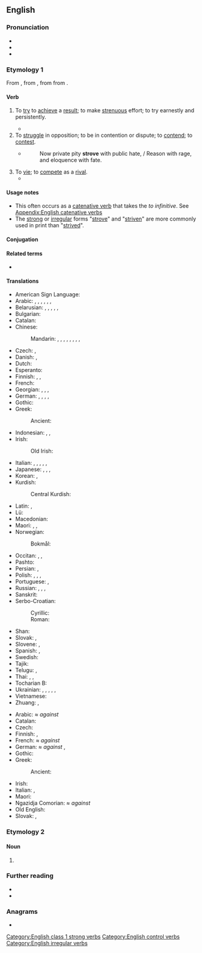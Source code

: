 ==English==

===Pronunciation===
* {{IPA|en|/ˈstɹaɪv/}}
* {{audio|en|En-us-strive.ogg|Audio (US)}}
* {{rhymes|en|aɪv}}

===Etymology 1===
From {{inh|en|enm|striven|t=to strive}}, from {{der|en|fro|estriver|t=to compete, quarrel}}, from {{der|en|frk|*strīban||t=to exert, make an effort}} from {{der|en|gem-pro|*strībaną}}.

====Verb====
{{en-verb|strives|striving|strove|past2=strived|striven|past_ptc2=strived|past_ptc3=strove|past_ptc3_qual=nonstandard, colloquial}}

# To [[try]] to [[achieve]] a [[result]]; to make [[strenuous]] effort; to try earnestly and persistently.
#: {{ux|en|He '''strove''' to excel.}}
#: {{ux|en|to '''strive''' for the truth}}
#* {{quote-journal|en|date=2021 January 13|author=Christian Wolmar|title=Read all about London's Cathedrals of Steam|journal=RAIL, issue 922|page=62|text=Moreover, on several occasions, terminus stations such as Nine Elms, Bishop's Bridge, Maiden Lane and Bishopgate were built rather further away from the centre of London, only to be dispensed with as the various railway companies '''strove''' to get as near as possible to the lucrative markets of the City and the West End.}} 
# To [[struggle]] in opposition; to be in contention or dispute; to [[contend]]; to [[contest]].
#: {{ux|en|to '''strive''' against fate}}
#* {{RQ:Denham Earl}}
#*: Now private pity '''strove''' with public hate, / Reason with rage, and eloquence with fate.
# To [[vie]]; to [[compete]] as a [[rival]].
#* {{RQ:Milton Paradise Lost|book=IV|passage=[Not] that sweet grove / Of Daphne, by Orontes and the inspired / Castalian spring, might with this paradise / Of Eden '''strive'''.}}

====Usage notes====
* This often occurs as a [[catenative verb]] that takes the ''to infinitive''. See [[Appendix:English catenative verbs]]
* The [[strong]] or [[irregular]] forms "[[strove]]" and "[[striven]]" are more commonly used in print than "[[strived]]".

====Conjugation====
{{en-conj|strive|strove|striven|striving|strives}}

====Related terms====
* {{l|en|strife}}

====Translations====
{{trans-top|to try to achieve}}
* American Sign Language: {{t|ase|S@NearInsideChesthigh-PalmAcross-S@NearInsideChesthigh-PalmAcross S@InsideChesthigh-PalmDown-S@InsideChesthigh-PalmDown}}
* Arabic: {{t+|ar|كَافَحَ}}, {{t|ar|اِجْتَهَدَ}}, {{t|ar|نَاضَلَ}}, {{t|ar|حَرَصَ}}, {{t+|ar|جَدَّ}}, {{t|ar|جَاهَدَ}}, {{t|ar|حَرَصَ}}
* Belarusian: {{t|be|імкну́цца|impf}}, {{t|be|пра́гнуць|impf}}, {{t|be|рва́цца|impf}}, {{t|be|стара́цца|impf}}, {{t|be|намага́цца|impf}}, {{t|be|дбаць|impf}}
* Bulgarian: {{t|bg|стремя́ се|impf}}
* Catalan: {{t+|ca|júnyer}}
* Chinese:
*: Mandarin: {{t+|cmn|努力|tr=nǔlì}}, {{t+|cmn|奮鬥}}, {{t+|cmn|奋斗|tr=fèndòu}}, {{t+|cmn|殫力}}, {{t+|cmn|殚力|tr=dānlì}}, {{t+|cmn|力圖}}, {{t+|cmn|力图|tr=lìtú}}, {{t+|cmn|掙}}, {{t+|cmn|挣|tr=zhèng}}
* Czech: {{t+|cs|usilovat|impf}}, {{t+|cs|snažit se|impf}}
* Danish: {{t|da|[[stræbe]] efter}}, {{t|da|[[hige]] efter}}
* Dutch: {{t+|nl|streven}}
* Esperanto: {{t+|eo|strebi}}
* Finnish: {{t+|fi|pyrkiä}}, {{t+|fi|ponnistella}}, {{t+|fi|yrittää}}
* French: {{t+|fr|s'efforcer}}
* Georgian: {{t|ka|სწრაფვა|sc=Geor}}, {{t|ka|მცდელობა|sc=Geor}}, {{t|ka|ცდა|sc=Geor}}, {{t|ka|ბრძოლა|sc=Geor}}
* German: {{t+|de|streben}}, {{t+|de|bemühen|alt=sich bemühen}}, {{t+|de|anstrengen|alt=sich anstrengen}}, {{t|de|[[ringen]] um}}, {{t|de|sich [[einsetzen]] für}}
* Gothic: {{t|got|𐌰𐍂𐌱𐌰𐌹𐌳𐌾𐌰𐌽}}
* Greek:
*: Ancient: {{t|grc|ἀγονίζομαι}}
* Indonesian: {{t|id|ber[[juang]]}}, {{t|id|memper[[juang]]kan}}, {{t|id|ber[[susah payah]]}}
* Irish: {{t|ga|bí ag [[dréim]]}}
*: Old Irish: {{t|sga|ad·cosnai}} {{qualifier|to strive after}}
* Italian: {{t+|it|sforzarsi}}, {{t+|it|cercare}}, {{t+|it|ambire}}, {{t|it|arrabattarsi}}, {{t+|it|ingegnarsi}}, {{t+|it|adoperarsi}}
* Japanese: {{t|ja|努力|tr=どりょくする, doryoku suru|alt=努力する}}, {{t+|ja|闘う|tr=たたかう, tatakau}}, {{t+|ja|努める|tr=つとめる, tsutomeru}}, {{t+|ja|奮闘|tr=ふんとうする, funtō suru|alt=奮闘する}}
* Korean: {{t+|ko|노력하다}}, {{t+|ko|애쓰다}}
* Kurdish:
*: Central Kurdish: {{t+|ckb|تێکۆشان}}
{{trans-mid}}
* Latin: {{t|la|mōlior}}, {{t+|la|appeto}}
* Lü: {{t|khb|ᦀᦸᧅᧈᦶᦣᧂ}}
* Macedonian: {{t|mk|се стреми|impf}}
* Maori: {{t|mi|oke}}, {{t|mi|nanaiore}}, {{t+|mi|ngaki}}
* Norwegian:
*: Bokmål: {{t+|nb|streve}}
* Occitan: {{t|oc|s'esforçar}}, {{t|oc|s'esperforçar}}, {{t+|oc|luchar}}
* Pashto: {{t|ps|تلاش کردن|tr=talâš kardan}}
* Persian: {{t+|fa|کوشش کردن|tr=kôšeš kardan}}, {{t+|fa|تلاش کردن|tr=talâš kardan}}
* Polish: {{t+|pl|dążyć|impf}}, {{t+|pl|starać się|impf}}, {{t+|pl|pragnąć|impf}}, {{t+|pl|usiłować|impf}}
* Portuguese: {{t|pt|esforçar-se}}, {{t+|pt|batalhar}}
* Russian: {{t+|ru|стреми́ться|impf}}, {{t+|ru|стара́ться|impf}}, {{t+|ru|боро́ться|impf}}, {{t+|ru|прилага́ть уси́лия|impf}}
* Sanskrit: {{t+|sa|लषति}}
* Serbo-Croatian:
*: Cyrillic: {{t|sh|те́жити|impf}}
*: Roman: {{t+|sh|téžiti|impf}}
* Shan: {{t+|shn|ၶတ်းၸႂ်}}
* Slovak: {{t|sk|snažiť sa|impf}}, {{t|sk|usilovať sa|impf}}
* Slovene: {{t|sl|stremeti|impf}}, {{t|sl|prizadevati|impf|alt=prizadevati si}}
* Spanish: {{t+|es|esforzarse}}, {{t+|es|afanarse}}
* Swedish: {{t+|sv|sträva}}
* Tajik: {{t|tg|кӯшиш кардан}}
* Telugu: {{t|te|కష్టించు}}, {{t|te|కృషి చేయు}}
* Thai: {{t+|th|พยายาม}}, {{t+|th|เพียร}}, {{t+|th|บากบั่น}}
* Tocharian B: {{t|txb|lāl-}}
* Ukrainian: {{t|uk|пра́гнути|impf}}, {{t|uk|рва́тися|impf}}, {{t|uk|стара́тися|impf}}, {{t|uk|намага́тися|impf}}, {{t|uk|силува́тися|impf}}, {{t|uk|дба́ти|impf}}
* Vietnamese: {{t+|vi|cố gắng}}
* Zhuang: {{t|za| roengzrengz}}, {{t|za|haenqrengz}}
{{trans-bottom}}

{{trans-top|to struggle in opposition}}
* Arabic: ''≈ against'' {{t|ar|جَاهَدَ}}
* Catalan: {{t+|ca|júnyer}}
* Czech: {{t+|cs|čelit|impf}}
* Finnish: {{t+|fi|taistella}}, {{t+|fi|kamppailla}}
* French: ''≈ against'' {{t+|fr|combattre}}
* German: ''≈ against'' {{t+|de|ringen}} {{t+|de|mit}}, {{t+|de|sich}} {{t+|de|einsetzen}} {{t+|de|gegen}}
* Gothic: {{t|got|𐌷𐌰𐌹𐍆𐍃𐍄𐌾𐌰𐌽}}
* Greek:
*: Ancient: {{t|grc|ἐρίζω}}
{{trans-mid}}
* Irish: {{t|ga|bí ag [[coimhlint]]}}
* Italian: {{t+|it|lottare}}, {{t+|it|battersi}}
* Maori: {{t|mi|oke}}
* Ngazidja Comorian: ''≈ against'' {{t|zdj|wana|alt=uwana}} {{t|zdj|na}}
* Old English: {{t|ang|flītan}}
* Slovak: {{t|sk|čeliť|impf}}, {{t|sk|bojovať|impf}}
{{trans-bottom}}

===Etymology 2===

====Noun====
{{en-noun}}

# {{lb|en|obsolete}} {{alternative form of|en|strife}}

===Further reading===
* {{R:Webster 1913}}
* {{R:Century 1911}}

===Anagrams===
* {{anagrams|en|a=eirstv|Rivets|Stiver|rivest|rivets|stiver|tivers|verist}}

[[Category:English class 1 strong verbs]]
[[Category:English control verbs]]
[[Category:English irregular verbs]]